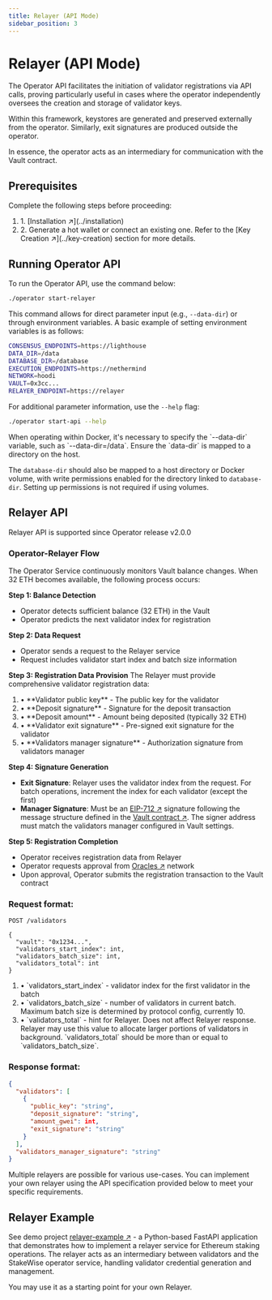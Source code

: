 ```yaml
---
title: Relayer (API Mode)
sidebar_position: 3
---
```



# Relayer (API Mode)

The Operator API facilitates the initiation of validator registrations via API calls, proving particularly useful in cases where the operator independently oversees the creation and storage of validator keys.

Within this framework, keystores are generated and preserved externally from the operator. Similarly, exit signatures are produced outside the operator.

In essence, the operator acts as an intermediary for communication with the Vault contract.

## Prerequisites

Complete the following steps before proceeding:

<Admonition type="info" icon="📋" title="Required Setup Steps">
  <ol style={{ listStyleType: "none", paddingLeft: "0" }}>
    <li><span style={{ display: "inline-block", width: "3ch", textAlign: "left" }}>1.</span> [Installation ↗](../installation)</li>
    <li><span style={{ display: "inline-block", width: "3ch", textAlign: "left" }}>2.</span> Generate a hot wallet or connect an existing one. Refer to the [Key Creation ↗](../key-creation) section for more details.</li>
  </ol>
</Admonition>

## Running Operator API

To run the Operator API, use the command below:

```bash
./operator start-relayer
```

This command allows for direct parameter input (e.g., `--data-dir`) or through environment variables. A basic example of setting environment variables is as follows:

```bash title=".env"
CONSENSUS_ENDPOINTS=https://lighthouse
DATA_DIR=/data
DATABASE_DIR=/database
EXECUTION_ENDPOINTS=https://nethermind
NETWORK=hoodi
VAULT=0x3cc...
RELAYER_ENDPOINT=https://relayer
```

For additional parameter information, use the `--help` flag:

```bash
./operator start-api --help
```

<Admonition type="info" icon="🐳" title="Docker Usage Notes">
  When operating within Docker, it's necessary to specify the `--data-dir` variable, such as `--data-dir=/data`. Ensure the `data-dir` is mapped to a directory on the host.

  The `database-dir` should also be mapped to a host directory or Docker volume, with write permissions enabled for the directory linked to `database-dir`. Setting up permissions is not required if using volumes.
</Admonition>

## Relayer API

<Admonition type="info" icon="ℹ️" title="Version Support">
  Relayer API is supported since Operator release v2.0.0
</Admonition>

### Operator-Relayer Flow

The Operator Service continuously monitors Vault balance changes. When 32 ETH becomes available, the following process occurs:

**Step 1: Balance Detection**
- Operator detects sufficient balance (32 ETH) in the Vault
- Operator predicts the next validator index for registration

**Step 2: Data Request**
- Operator sends a request to the Relayer service
- Request includes validator start index and batch size information

**Step 3: Registration Data Provision**
The Relayer must provide comprehensive validator registration data:

<Admonition type="info" icon="📋" title="Registration Data Requirements">
  <ol style={{ listStyleType: "none", paddingLeft: "0" }}>
    <li><span style={{ display: "inline-block", width: "3ch", textAlign: "left" }}>•</span> **Validator public key** - The public key for the validator</li>
    <li><span style={{ display: "inline-block", width: "3ch", textAlign: "left" }}>•</span> **Deposit signature** - Signature for the deposit transaction</li>
    <li><span style={{ display: "inline-block", width: "3ch", textAlign: "left" }}>•</span> **Deposit amount** - Amount being deposited (typically 32 ETH)</li>
    <li><span style={{ display: "inline-block", width: "3ch", textAlign: "left" }}>•</span> **Validator exit signature** - Pre-signed exit signature for the validator</li>
    <li><span style={{ display: "inline-block", width: "3ch", textAlign: "left" }}>•</span> **Validators manager signature** - Authorization signature from validators manager</li>
  </ol>
</Admonition>

**Step 4: Signature Generation**
- **Exit Signature**: Relayer uses the validator index from the request. For batch operations, increment the index for each validator (except the first)
- **Manager Signature**: Must be an [EIP-712 ↗](https://eips.ethereum.org/EIPS/eip-712) signature following the message structure defined in the [Vault contract ↗](https://github.com/stakewise/v3-core/blob/main/contracts/validators/ValidatorsChecker.sol#L187). The signer address must match the validators manager configured in Vault settings.

**Step 5: Registration Completion**
- Operator receives registration data from Relayer
- Operator requests approval from [Oracles ↗](../../protocol-concepts/Oracles) network
- Upon approval, Operator submits the registration transaction to the Vault contract

### Request format:

```
POST /validators

{
  "vault": "0x1234...",
  "validators_start_index": int,
  "validators_batch_size": int,
  "validators_total": int
}
```

<Admonition type="info" icon="⚙️" title="Request Parameters">
  <ol style={{ listStyleType: "none", paddingLeft: "0" }}>
    <li><span style={{ display: "inline-block", width: "3ch", textAlign: "left" }}>•</span> `validators_start_index` - validator index for the first validator in the batch</li>
    <li><span style={{ display: "inline-block", width: "3ch", textAlign: "left" }}>•</span> `validators_batch_size` - number of validators in current batch. Maximum batch size is determined by protocol config, currently 10.</li>
    <li><span style={{ display: "inline-block", width: "3ch", textAlign: "left" }}>•</span> `validators_total` - hint for Relayer. Does not affect Relayer response. Relayer may use this value to allocate larger portions of validators in background. `validators_total` should be more than or equal to `validators_batch_size`.</li>
  </ol>
</Admonition>

### Response format:

```json
{
  "validators": [
    {
      "public_key": "string",
      "deposit_signature": "string",
      "amount_gwei": int,
      "exit_signature": "string"
    }
  ],
  "validators_manager_signature": "string"
}
```

<Admonition type="tip" icon="🔄" title="Flexible Implementation">
  Multiple relayers are possible for various use-cases. You can implement your own relayer using the API specification provided below to meet your specific requirements.
</Admonition>

## Relayer Example

See demo project [relayer-example ↗](https://github.com/stakewise/relayer-example) - a Python-based FastAPI application that demonstrates how to implement a relayer service for Ethereum staking operations.
The relayer acts as an intermediary between validators and the StakeWise operator service, handling validator credential generation and management.

You may use it as a starting point for your own Relayer.
